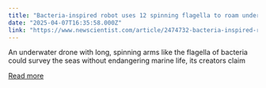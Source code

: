 ```yaml
---
title: "Bacteria-inspired robot uses 12 spinning flagella to roam underwater"
date: "2025-04-07T16:35:58.000Z"
link: "https://www.newscientist.com/article/2474732-bacteria-inspired-robot-uses-12-spinning-flagella-to-roam-underwater/?utm_campaign=RSS%7CNSNS&utm_source=NSNS&utm_medium=RSS&utm_content=technology"
---
```


An underwater drone with long, spinning arms like the flagella of bacteria could survey the seas without endangering marine life, its creators claim

[Read more](https://www.newscientist.com/article/2474732-bacteria-inspired-robot-uses-12-spinning-flagella-to-roam-underwater/?utm_campaign=RSS%7CNSNS&utm_source=NSNS&utm_medium=RSS&utm_content=technology)
